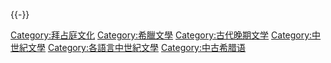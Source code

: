 {{Catnav|頁面分類|各種主題的頁面分類|按國家分類|各國文化}}
{{Catnav|頁面分類|各種主題的頁面分類|按國家分類|各國文化|各國文學}}
{{Catnav|頁面分類|人文學科|艺术|文学|各國文學}}
{{Catnav|頁面分類|人文學科|艺术|各國藝術|各國文學}}
{{portal|拜占庭帝国}}
{{Cat main|拜占庭文学}}

{{-}}

[[Category:拜占庭文化|Category:拜占庭文化]]
[[Category:希臘文學|Category:希臘文學]]
[[Category:古代晚期文学|Category:古代晚期文学]]
[[Category:中世紀文學|Category:中世紀文學]]
[[Category:各語言中世紀文學|Category:各語言中世紀文學]]
[[Category:中古希腊语|Category:中古希腊语]]